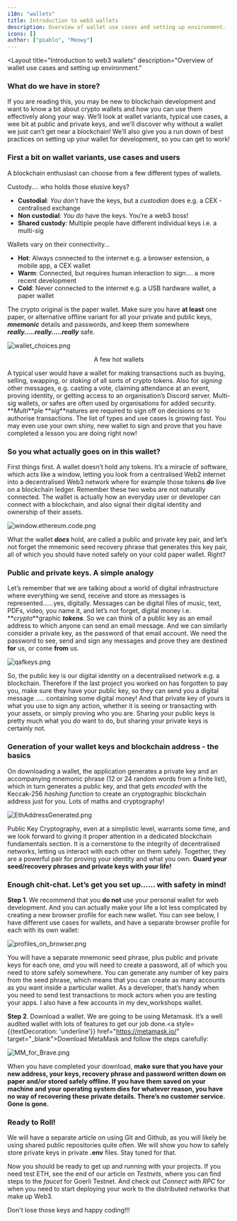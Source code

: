 ```yaml
---
i18n: "wallets"
title: Introduction to web3 wallets
description: Overview of wallet use cases and setting up environment.
icons: []
author: ["piablo", "Meowy"]
---
```



<Layout
    title="Introduction to web3 wallets" 
    description="Overview of wallet use cases and setting up environment." 
>
<LessonHeader title="Web3 wallets, and public and private keys..." />

### What do we have in store?

If you are reading this, you may be new to blockchain development and want to
know a bit about crypto wallets and how you can use them effectively along your
way. We’ll look at wallet variants, typical use cases, a wee bit at public and
private keys, and we’ll discover why without a wallet we just can’t get near a
blockchain! We’ll also give you a run down of best practices on setting up your
wallet for development, so you can get to work!

### **First a bit on wallet variants, use cases and users**

A blockchain enthusiast can choose from a few different types of wallets.

Custody.... who holds those elusive keys?

- **Custodial**: _You don't_ have the keys, but a _custodian_ does e.g. a CEX -
  centralised exchange
- **Non custodial**: _You do_ have the keys. You’re a web3 boss!
- **Shared custody**: Multiple people have different individual keys i.e. a
  multi-sig

Wallets vary on their connectivity...

- **Hot**: Always connected to the internet e.g. a browser extension, a mobile
  app, a CEX wallet
- **Warm**: Connected, but requires human interaction to sign.... a more recent
  development
- **Cold**: Never connected to the internet e.g. a USB hardware wallet, a paper
  wallet

The crypto original is the paper wallet. Make sure you have **at least** one
paper, or alternative offline variant for all your private and public keys,
**_mnemonic_** details and passwords, and keep them somewhere
**_really.....really.....really_** safe.

![wallet_choices.png](/assets/lessons/wallets/wallet_choices.png)

<center>A few hot wallets</center>

A typical user would have a wallet for making transactions such as buying,
selling, swapping, or _staking_ of all sorts of crypto tokens. Also for
_signing_ other messages, e.g. casting a vote, claiming attendance at an event,
proving identity, or getting access to an organisation’s Discord server.
Multi-sig wallets, or safes are often used by organisations for added security.
**_Multi_**ple **_sig_**natures are required to sign off on decisions or to
authorise transactions. The list of types and use cases is growing fast. You may
even use your own shiny, new wallet to sign and prove that you have completed a
lesson you are doing right now!

### So you what actually goes on in this wallet?

First things first. A wallet doesn’t hold any tokens. It’s a miracle of
software, which acts like a window, letting you look from a centralised Web2
internet into a decentralised Web3 network where for example those tokens
**_do_** live on a blockchain ledger. Remember these two webs are not naturally
connected. The wallet is actually how an everyday user or developer can connect
with a blockchain, and also signal their digital identity and ownership of their
assets.

![window.ethereum.code.png](/assets/lessons/wallets/window.ethereum.code.png)

What the wallet **_does_** hold, are called a public and private key pair, and
let’s not forget the mnemonic seed recovery phrase that generates this key pair,
all of which you should have noted safely on your cold paper wallet. Right?

### Public and private keys. A simple analogy

Let’s remember that we are talking about a world of digital infrastructure where
everything we send, receive and store as messages is represented……yes,
digitally. Messages can be digital files of music, text, PDFs, video, you name
it, and let’s not forget, digital money i.e. **_crypto_**graphic **_tokens_**.
So we can think of a public key as an email address to which anyone can send an
email message. And we can similarly consider a private key, as the password of
that email account. We need the password to see, send and sign any messages and
prove they are destined **for** us, or come **from** us.

![qafkeys.png](/assets/lessons/wallets/qafkeys.png)

So, the public key is our digital identity on a decentralised network e.g. a
blockchain. Therefore if the last project you worked on has forgotten to pay
you, make sure they have your public key, so they can send you a digital message
..... containing some digital money! And that private key of yours is what you
use to sign any action, whether it is seeing or transacting with your assets, or
simply proving who you are. Sharing your public keys is pretty much what you
_do_ want to do, but sharing your private keys is certainly not.

### Generation of your wallet keys and blockchain address - the basics

On downloading a wallet, the application generates a private key and an
accompanying mnemonic phrase (12 or 24 random words from a finite list), which
in turn generates a public key, and that gets _encoded_ with the Keccak-256
_hashing function_ to create an cryptographic blockchain address just for you.
Lots of maths and cryptography!

![EthAddressGenerated.png](/assets/lessons/wallets/EthAddressGenerated.png)

Public Key Cryptography, even at a simplistic level, warrants some time, and we
look forward to giving it proper attention in a dedicated blockchain
fundamentals section. It is a cornerstone to the integrity of decentralised
networks, letting us interact with each other on them safely. Together, they are
a powerful pair for proving your identity and what you own. **Guard your
seed/recovery phrases and private keys with your life!**

### Enough chit-chat. Let’s get you set up…… **with safety in mind!**

**Step 1**. We recommend that you **do not** use your personal wallet for web
development. And you can actually make your life a lot less complicated by
creating a new browser profile for each new wallet. You can see below, I have
different use cases for wallets, and have a separate browser profile for each
with its own wallet:

![profiles_on_browser.png](/assets/lessons/wallets/profiles_on_browser.png)

You will have a separate mnemonic seed phrase, plus public and private keys for
each one, _and_ you will need to create a password, all of which you need to
store safely somewhere. You can generate any number of key pairs from the seed
phrase, which means that you can create as many accounts as you want inside a
particular wallet. As a developer, that’s handy when you need to send test
transactions to mock actors when you are testing your apps. I also have a few
accounts in my dev_workshops wallet.

**Step 2**. Download a wallet. We are going to be using Metamask. It’s a well
audited wallet with lots of features to get our job done.<a
style={{textDecoration: 'underline'}} href="https://metamask.io/"
target="\_blank">Download MetaMask</a> and follow the steps carefully:

![MM_for_Brave.png](/assets/lessons/wallets/MM_for_Brave.png)

When you have completed your download, **make sure that you have your new
address, your keys, recovery phrase and password written down on paper and/or
stored safely offline. If you have them saved on your machine and your operating
system dies for whatever reason, you have no way of recovering these private
details. There’s no customer service. Gone is gone.**

### Ready to Roll!

We will have a separate article on using Git and Github, as you will likely be
using shared public repositories quite often. We will show you how to safely
store private keys in private **.env** files. Stay tuned for that.

Now you should be ready to get up and running with your projects. If you need
test ETH, see the end of our article on _Testnets_, where you can find steps to
the _faucet_ for Goerli Testnet. And check out _Connect with RPC_ for when you
need to start deploying your work to the distributed networks that make up Web3.

Don't lose those keys and happy coding!!!

</Layout>
